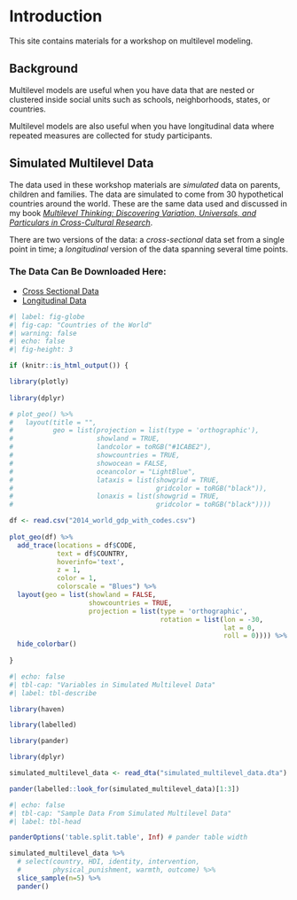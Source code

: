 # Introduction

This site contains materials for a workshop on multilevel modeling.

## Background

Multilevel models are useful when you have data that are nested or clustered inside social units such as schools, neighborhoods, states, or countries.

Multilevel models are also useful when you have longitudinal data where repeated measures are collected for study participants.

## Simulated Multilevel Data

The data used in these workshop materials are *simulated* data on parents, children and families. The data are simulated to come from 30 hypothetical countries around the world. These are the same data used and discussed in my book *[Multilevel Thinking: Discovering Variation, Universals, and Particulars in Cross-Cultural Research](https://academic.oup.com/book/60530)*.

There are two versions of the data: a *cross-sectional* data set from a single point in time; a *longitudinal* version of the data spanning several time points.

::: {.callout-note collapse="true"}
### The Data Can Be Downloaded Here:

* [Cross Sectional Data](https://github.com/agrogan1/multilevel-workshop/raw/refs/heads/main/simulated_multilevel_data.dta)
* [Longitudinal Data](https://github.com/agrogan1/multilevel-workshop/raw/refs/heads/main/simulated_multilevel_longitudinal_data.dta)
:::

```r
#| label: fig-globe
#| fig-cap: "Countries of the World"
#| warning: false
#| echo: false
#| fig-height: 3

if (knitr::is_html_output()) {

library(plotly)
  
library(dplyr)

# plot_geo() %>%
#   layout(title = "", 
#          geo = list(projection = list(type = 'orthographic'),
#                     showland = TRUE,  
#                     landcolor = toRGB("#1CABE2"),
#                     showcountries = TRUE,
#                     showocean = FALSE, 
#                     oceancolor = "LightBlue",
#                     lataxis = list(showgrid = TRUE,
#                                    gridcolor = toRGB("black")),
#                     lonaxis = list(showgrid = TRUE,
#                                    gridcolor = toRGB("black"))))

df <- read.csv("2014_world_gdp_with_codes.csv")
 
plot_geo(df) %>% 
  add_trace(locations = df$CODE,
            text = df$COUNTRY,
            hoverinfo='text',
            z = 1,
            color = 1,
            colorscale = "Blues") %>%
  layout(geo = list(showland = FALSE,
                    showcountries = TRUE,
                    projection = list(type = 'orthographic',
                                      rotation = list(lon = -30,
                                                      lat = 0,
                                                      roll = 0)))) %>% 
  hide_colorbar()
 
}

```

```r
#| echo: false
#| tbl-cap: "Variables in Simulated Multilevel Data"
#| label: tbl-describe

library(haven)

library(labelled)

library(pander)

library(dplyr)

simulated_multilevel_data <- read_dta("simulated_multilevel_data.dta")

pander(labelled::look_for(simulated_multilevel_data)[1:3])

```

```r
#| echo: false
#| tbl-cap: "Sample Data From Simulated Multilevel Data"
#| label: tbl-head

panderOptions('table.split.table', Inf) # pander table width

simulated_multilevel_data %>% 
  # select(country, HDI, identity, intervention,
  #        physical_punishment, warmth, outcome) %>%
  slice_sample(n=5) %>% 
  pander()

```







